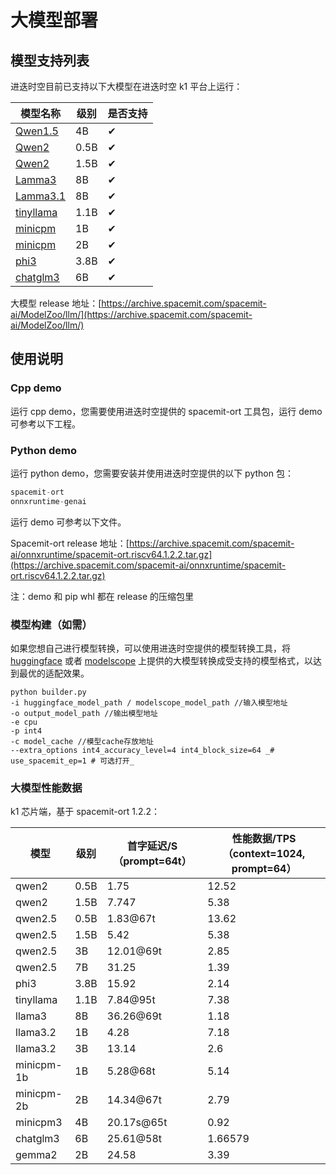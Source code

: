 # 大模型部署
## 模型支持列表
进迭时空目前已支持以下大模型在进迭时空 k1 平台上运行：

| 模型名称 | 级别 | 是否支持 |
| ---- | ---- | ---- |
| [Qwen1.5](https://huggingface.co/Qwen/Qwen1.5-4B-Chat) | 4B | ✔ |
| [Qwen2](https://huggingface.co/Qwen/Qwen2-0.5B-Instruct) | 0.5B | ✔ |
| [Qwen2](https://huggingface.co/Qwen/Qwen2-1.5B-Instruct) | 1.5B | ✔ |
| [Lamma3](https://huggingface.co/shenzhi-wang/Llama3-8B-Chinese-Chat) | 8B | ✔ |
| [Lamma3.1](https://modelscope.cn/models/Muulor/Llama3.1-8b-zh) | 8B | ✔ |
| [tinyllama](https://huggingface.co/TinyLlama/TinyLlama-1.1B-Chat-v1.0) | 1.1B | ✔ |
| [minicpm](https://huggingface.co/openbmb/MiniCPM-S-1B-sft-llama-format) | 1B | ✔ |
| [minicpm](https://huggingface.co/openbmb/MiniCPM-2B-sft-fp32) | 2B | ✔ |
| [phi3](https://huggingface.co/microsoft/Phi-3-mini-4k-instruct) | 3.8B | ✔ |
| [chatglm3](https://huggingface.co/THUDM/chatglm2-6b-32k) | 6B | ✔ |

大模型 release 地址：[https://archive.spacemit.com/spacemit-ai/ModelZoo/llm/](https://archive.spacemit.com/spacemit-ai/ModelZoo/llm/)

## 使用说明
### Cpp demo
运行 cpp demo，您需要使用进迭时空提供的 spacemit-ort 工具包，运行 demo 可参考以下工程。

### Python demo
运行 python demo，您需要安装并使用进迭时空提供的以下 python 包：

```python
spacemit-ort
onnxruntime-genai
```

运行 demo 可参考以下文件。

Spacemit-ort release 地址：[https://archive.spacemit.com/spacemit-ai/onnxruntime/spacemit-ort.riscv64.1.2.2.tar.gz](https://archive.spacemit.com/spacemit-ai/onnxruntime/spacemit-ort.riscv64.1.2.2.tar.gz)

注：demo 和 pip whl 都在 release 的压缩包里



### 模型构建（如需）
如果您想自己进行模型转换，可以使用进迭时空提供的模型转换工具，将 [huggingface](https://huggingface.co/) 或者 [modelscope](https://modelscope.cn/home) 上提供的大模型转换成受支持的模型格式，以达到最优的适配效果。

```
python builder.py
-i huggingface_model_path / modelscope_model_path //输入模型地址
-o output_model_path //输出模型地址
-e cpu
-p int4
-c model_cache //模型cache存放地址
--extra_options int4_accuracy_level=4 int4_block_size=64 _# use_spacemit_ep=1 # 可选打开_
```

### 大模型性能数据
k1 芯片端，基于 spacemit-ort 1.2.2：

| 模型 | 级别 | 首字延迟/S（prompt=64t） | 性能数据/TPS（context=1024, prompt=64） |
| ---- | ---- | ---- | ---- |
| qwen2 | 0.5B | 1.75 | 12.52 |
| qwen2 | 1.5B | 7.747 | 5.38 |
| qwen2.5 | 0.5B | 1.83@67t | 13.62 |
| qwen2.5 | 1.5B | 5.42 | 5.38 |
| qwen2.5 | 3B | 12.01@69t | 2.85 |
| qwen2.5 | 7B | 31.25 | 1.39 |
| phi3 | 3.8B | 15.92 | 2.14 |
| tinyllama | 1.1B | 7.84@95t | 7.38 |
| llama3 | 8B | 36.26@69t | 1.18 |
| llama3.2 | 1B | 4.28 | 7.18 |
| llama3.2 | 3B | 13.14 | 2.6 |
| minicpm-1b | 1B | 5.28@68t | 5.14 |
| minicpm-2b | 2B | 14.34@67t | 2.79 |
| minicpm3 | 4B | 20.17s@65t  | 0.92 |
| chatglm3 | 6B | 25.61@58t | 1.66579  |
| gemma2 | 2B | 24.58 | 3.39 | 